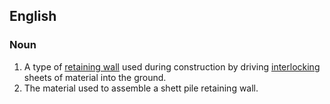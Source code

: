 ==English==

===Noun===
{{en-noun}}
{{wikipedia}}

#A type of [[retaining wall]] used during construction by driving [[interlocking]] sheets of material into the ground.
#The material used to assemble a shett pile retaining wall.